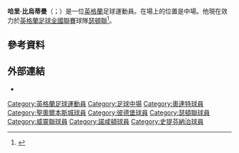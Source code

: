 {{Infobox football biography
| name = Harry Beautyman
| image = 
| image_size = 
| caption = 
| fullname = Harry Beautyman<ref>{{cite news |url=http://www.football-league.co.uk/documents/pages-from-fl-professional-retain-list-free-transfers-2014-15-2.pdf-...549-2491536.pdf |title=The Football League Limited: Club list of registered players as at 16th May 2015 |publisher=The Football League |page=54 |date=16 May 2015 |accessdate=6 July 2015 |archive-date=2016-03-04 |archive-url=https://web.archive.org/web/20160304053003/http://www.football-league.co.uk/documents/pages-from-fl-professional-retain-list-free-transfers-2014-15-2.pdf-...549-2491536.pdf |dead-url=yes }}</ref>
| birth_date = {{birth date and age|1992|4|1|df=y}}<ref name="11v11">{{cite web |title=Harry Beautyman |url=http://www.11v11.com/players/harry-beautyman-230467/ |publisher=11v11 |accessdate=1 December 2015 |archive-date=2017-06-01 |archive-url=https://web.archive.org/web/20170601163033/http://www.11v11.com/players/harry-beautyman-230467/ |dead-url=no }}</ref>
| birth_place = [[英格蘭|英格蘭]][[大倫敦|大倫敦]][[紐漢區|紐漢區]]
| height = {{convert|1.78|m|order=flip}}<ref name="11v11"/>
| position = [[中場|中場]]
| currentclub = [[瑟頓聯足球會|瑟頓聯]]
| clubnumber = 10
| youthyears1 = 2007–2009
| youthclubs1 = [[萊頓東方足球俱樂部|奧連特]]
| years1 = 2009–2011
| years2 = 2010
| years3 = 2010–2011
| years4 = 2011–2013
| years5 = 2013–2015
| years6 = 2014–2015
| years7 = 2015–2016
| years8 = 2016–2017
| years9 = 2017–2018
| years10 = 2018–
| clubs1 = [[萊頓東方足球俱樂部|奧連特]]
| clubs2 = → [[聖奧爾本斯城足球會|聖奧爾本斯城]] (外借)
| clubs3 = → [[海斯廷斯聯足球會|海斯廷斯聯]] (外借)
| clubs4 = [[瑟頓聯足球會|瑟頓聯]]
| clubs5 = [[威靈聯足球會|威靈聯]]
| clubs6 = → [[彼德堡聯足球會|彼德堡聯]] (外借)
| clubs7 = [[彼德堡聯足球會|彼德堡聯]]
| clubs8 = [[諾咸頓城足球會|諾咸頓城]]
| clubs9 = [[史提芬納治足球會|史提芬納治]]
| clubs10 = [[瑟頓聯足球會|瑟頓聯]]
| caps1 = 0
| goals1 = 0
| caps2 = 5
| goals2 = 1
| caps3 = 19
| goals3 = 2
| caps4 = 81
| goals4 = 21
| caps5 = 49
| goals5 = 14
| caps6 = 5
| goals6 = 0
| caps7 = 35
| goals7 = 5
| caps8 = 21
| goals8 = 3
| caps9 = 10
| goals9 = 0
| caps10 = 94
| goals10 = 25
| nationalyears1 = 2013–2014
| nationalteam1 = [[英格蘭足球代表丙隊|英格蘭C隊]]
| nationalcaps1 = 2
| nationalgoals1 = 1
| club-update = 18:05, 13 January 2020 (UTC)
| ntupdate = 
}}
'''哈里·比烏蒂曼'''（{{lang-en|Harry Beautyman}}；{{bd|1992年|4月1日}}）是一位[[英格蘭|英格蘭]]足球運動員。在場上的位置是中場。他現在效力於[[英格蘭足球全國聯賽_(第一級)|英格蘭足球全國聯賽]]球隊[[瑟頓聯足球會|瑟頓聯]]<ref>{{cite web |url=http://www.bbc.co.uk/sport/0/football/30185229 |title=Harry Beautyman joins Peterborough United from Welling |date=24 November 2014 |publisher=BBC Sport |accessdate=2015-06-22 |archive-date=2014-11-28 |archive-url=https://web.archive.org/web/20141128114100/http://www.bbc.co.uk/sport/0/football/30185229 |dead-url=no }}</ref>。

==參考資料==
{{Reflist}}

==外部連結==
*{{soccerbase|52470}}

{{DEFAULTSORT:Beautyman, Harry}}
[[Category:英格蘭足球運動員|Category:英格蘭足球運動員]]
[[Category:足球中場|Category:足球中場]]
[[Category:奧連特球員|Category:奧連特球員]]
[[Category:聖奧爾本斯城球員|Category:聖奧爾本斯城球員]]
[[Category:彼德堡球員|Category:彼德堡球員]]
[[Category:瑟頓聯球員|Category:瑟頓聯球員]]
[[Category:威靈聯球員|Category:威靈聯球員]]
[[Category:諾咸頓球員|Category:諾咸頓球員]]
[[Category:史提芬納治球員|Category:史提芬納治球員]]
{{Sport-bio-stub}}